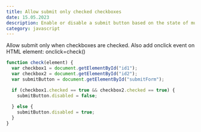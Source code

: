 ```yaml
---
title: Allow submit only checked checkboxes
date: 15.05.2023
description: Enable or disable a submit button based on the state of multiple checkboxes
category: javascript
---
```


Allow submit only when checkboxes are checked. Also add onclick event on HTML element: onclick=check()


```js
function check(element) {
  var checkbox1 = document.getElementById("id1");
  var checkbox2 = document.getElementById("id2");
  var submitButton = document.getElementById("submitForm");

  if (checkbox1.checked == true && checkbox2.checked == true) {
    submitButton.disabled = false;
 
  } else {
    submitButton.disabled = true;
  }
}
```
